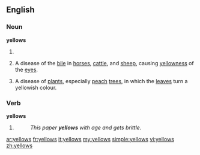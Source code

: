 ==English==

===Noun===
'''yellows'''

# {{plural of|yellow}}
# {{archaic}} A disease of the [[bile]] in [[horse]]s, [[cattle]], and [[sheep]], causing [[yellowness]] of the [[eye]]s.
# {{archaic}} A disease of [[plant]]s, especially [[peach]] [[tree]]s, in which the [[leaf|leaves]] turn a yellowish colour.

===Verb===
'''yellows'''

# {{third-person singular of|yellow}}
#: ''This paper '''yellows''' with age and gets brittle.''

[[ar:yellows]]
[[fr:yellows]]
[[it:yellows]]
[[my:yellows]]
[[simple:yellows]]
[[vi:yellows]]
[[zh:yellows]]